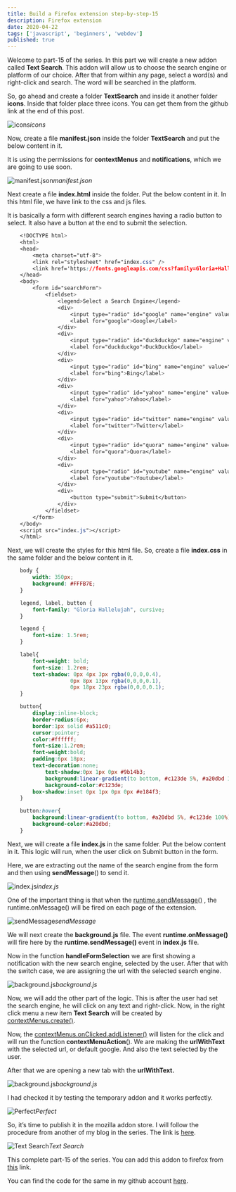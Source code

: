 ```yaml
---
title: Build a Firefox extension step-by-step-15
description: Firefox extension
date: 2020-04-22
tags: ['javascript', 'beginners', 'webdev']
published: true
---
```


Welcome to part-15 of the series. In this part we will create a new addon called **Text Search**. This addon will allow us to choose the search engine or platform of our choice. After that from within any page, select a word(s) and right-click and search. The word will be searched in the platform.

So, go ahead and create a folder **TextSearch** and inside it another folder **icons**. Inside that folder place three icons. You can get them from the github link at the end of this post.

![icons](https://ik.imagekit.io/thewebdev/FirefoxAddons/15/1_Q4XcsIyiw.png)*icons*

Now, create a file **manifest.json** inside the folder **TextSearch** and put the below content in it.

It is using the permissions for **contextMenus** and **notifications**, which we are going to use soon.

![manifest.json](https://ik.imagekit.io/thewebdev/FirefoxAddons/15/2_qaLJb5d8Qz.png)*manifest.json*

Next create a file **index.html** inside the folder. Put the below content in it. In this html file, we have link to the css and js files.

It is basically a form with different search engines having a radio button to select. It also have a button at the end to submit the selection.


```css
    <!DOCTYPE html>
    <html>
    <head>
        <meta charset="utf-8">
        <link rel="stylesheet" href="index.css" />
        <link href='https://fonts.googleapis.com/css?family=Gloria+Hallelujah' rel='stylesheet' type='text/css'>
    </head>
    <body>
        <form id="searchForm">
            <fieldset>
                <legend>Select a Search Engine</legend>
                <div>
                    <input type="radio" id="google" name="engine" value="google" checked />
                    <label for="google">Google</label>
                </div>
                <div>
                    <input type="radio" id="duckduckgo" name="engine" value="duckduckgo" />
                    <label for="duckduckgo">DuckDuckGo</label>
                </div>
                <div>
                    <input type="radio" id="bing" name="engine" value="bing" />
                    <label for="bing">Bing</label>
                </div>
                <div>
                    <input type="radio" id="yahoo" name="engine" value="yahoo" />
                    <label for="yahoo">Yahoo</label>
                </div>
                <div>
                    <input type="radio" id="twitter" name="engine" value="twitter" />
                    <label for="twitter">Twitter</label>
                </div>
                <div>
                    <input type="radio" id="quora" name="engine" value="quora" />
                    <label for="quora">Quora</label>
                </div>
                <div>
                    <input type="radio" id="youtube" name="engine" value="youtube" />
                    <label for="youtube">Youtube</label>
                </div>
                <div>
                    <button type="submit">Submit</button>
                </div>
            </fieldset>
        </form>
    </body>
    <script src="index.js"></script>
    </html>
```

Next, we will create the styles for this html file. So, create a file **index.css** in the same folder and the below content in it.


```css
    body {
        width: 350px;
        background: #FFFB7E;
    }

    legend, label, button {
        font-family: "Gloria Hallelujah", cursive;
    }

    legend {
        font-size: 1.5rem;
    }

    label{
        font-weight: bold;
        font-size: 1.2rem;
        text-shadow: 0px 4px 3px rgba(0,0,0,0.4),
                    0px 8px 13px rgba(0,0,0,0.1),
                    0px 18px 23px rgba(0,0,0,0.1);
    }

    button{
        display:inline-block;
        border-radius:6px;
        border:1px solid #a511c0;
        cursor:pointer;
        color:#ffffff;
        font-size:1.2rem;
        font-weight:bold;
        padding:6px 18px;
        text-decoration:none;
            text-shadow:0px 1px 0px #9b14b3;
            background:linear-gradient(to bottom, #c123de 5%, #a20dbd 100%);
            background-color:#c123de;
        box-shadow:inset 0px 1px 0px 0px #e184f3;
    }

    button:hover{
        background:linear-gradient(to bottom, #a20dbd 5%, #c123de 100%);
        background-color:#a20dbd;
    }
```

Next, we will create a file **index.js** in the same folder. Put the below content in it. This logic will run, when the user click on Submit button in the form.

Here, we are extracting out the name of the search engine from the form and then using **sendMessage**() to send it.

![index.js](https://ik.imagekit.io/thewebdev/FirefoxAddons/15/3_cN33nsZ2aT.png)*index.js*

One of the important thing is that when the [runtime.sendMessage()](https://developer.mozilla.org/en-US/docs/Mozilla/Add-ons/WebExtensions/API/runtime/sendMessage) , the runtime.onMessage() will be fired on each page of the extension.

![sendMessage](https://ik.imagekit.io/thewebdev/FirefoxAddons/15/4_lc-rSeWK4C.png)*sendMessage*

We will next create the **background.js** file. The event **runtime.onMessage()** will fire here by the **runtime.sendMessage()** event in **index.js** file.

Now in the function **handleFormSelection** we are first showing a notification with the new search engine, selected by the user. After that with the switch case, we are assigning the url with the selected search engine.

![background.js](https://ik.imagekit.io/thewebdev/FirefoxAddons/15/5_km5eIi7Bc.png)*background.js*

Now, we will add the other part of the logic. This is after the user had set the search engine, he will click on any text and right-click. Now, in the right click menu a new item **Text Search** will be created by [contextMenus.create()](https://developer.mozilla.org/en-US/docs/Mozilla/Add-ons/WebExtensions/API/menus/create).

Now, the [contextMenus.onClicked.addListener()](https://developer.mozilla.org/en-US/docs/Mozilla/Add-ons/WebExtensions/API/menus/onClicked) will listen for the click and will run the function **contextMenuAction**(). We are making the **urlWithText** with the selected url, or default google. And also the text selected by the user.

After that we are opening a new tab with the **urlWithText.**

![background.js](https://ik.imagekit.io/thewebdev/FirefoxAddons/15/6_OPx8y5Dmb.png)*background.js*

I had checked it by testing the temporary addon and it works perfectly.

![Perfect](https://ik.imagekit.io/thewebdev/FirefoxAddons/15/7_o7NXsb_yHf.gif)*Perfect*

So, it’s time to publish it in the mozilla addon store. I will follow the procedure from another of my blog in the series. The link is [here](https://medium.com/@nabendu82/creating-firefox-browser-extensions-2-ddf1f236f401).

![Text Search](https://ik.imagekit.io/thewebdev/FirefoxAddons/15/8_DZMfNytMU.png)*Text Search*

This complete part-15 of the series. You can add this addon to firefox from [this](https://addons.mozilla.org/en-US/firefox/addon/text-search/) link.

You can find the code for the same in my github account [here](https://github.com/nabendu82/Addons).
